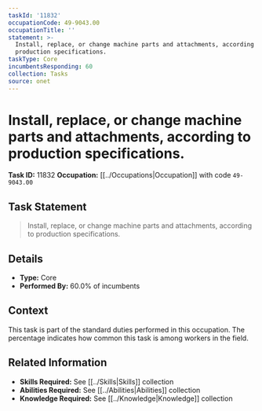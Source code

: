 ```yaml
---
taskId: '11832'
occupationCode: 49-9043.00
occupationTitle: ''
statement: >-
  Install, replace, or change machine parts and attachments, according to
  production specifications.
taskType: Core
incumbentsResponding: 60
collection: Tasks
source: onet
---
```

# Install, replace, or change machine parts and attachments, according to production specifications.

**Task ID:** 11832
**Occupation:** [[../Occupations|Occupation]] with code `49-9043.00`

## Task Statement

> Install, replace, or change machine parts and attachments, according to production specifications.

## Details

- **Type:** Core
- **Performed By:** 60.0% of incumbents

## Context

This task is part of the standard duties performed in this occupation. The percentage indicates how common this task is among workers in the field.

## Related Information

- **Skills Required:** See [[../Skills|Skills]] collection
- **Abilities Required:** See [[../Abilities|Abilities]] collection
- **Knowledge Required:** See [[../Knowledge|Knowledge]] collection
